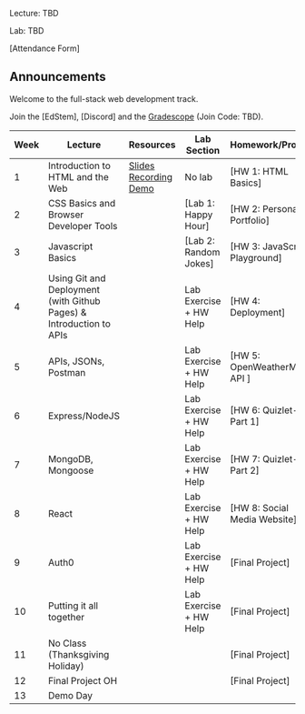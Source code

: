 Lecture: TBD

Lab: TBD

[Attendance Form]

## Announcements
Welcome to the full-stack web development track. 

Join the [EdStem], [Discord] and the [Gradescope](https://gradescope.com) (Join Code: TBD).

| Week | Lecture                                     | Resources                                                                                                                                                                                                                                     | Lab Section                           | Homework/Project                                                                |
|------|--------------------------------------------|--------------------------------------------------------------------------------------------------------------------------------------------------------------------------------------------------------------------------------------|---------------------------------------|---------------------------------------------------------------------------------|
| 1    | Introduction to HTML and the Web | [Slides](https://google.com) [Recording](https://google.com) [Demo](https://google.com)                 | No lab                                | [HW 1: HTML Basics]                                               |
| 2    | CSS Basics and Browser Developer Tools |                            | [Lab 1: Happy Hour]   | [HW 2: Personal Portfolio] |
| 3    | Javascript Basics                       |                  | [Lab 2: Random Jokes] | [HW 3: JavaScript Playground]                                     |
| 4    | Using Git and Deployment (with Github Pages) & Introduction to APIs  |                                                                                   | Lab Exercise + HW Help            | [HW 4: Deployment]                                               |
| 5    | APIs, JSONs, Postman |                                                                                                                                                                                                                                                          | Lab Exercise + HW Help            | [HW 5: OpenWeatherMap API ]                                                   |
| 6    | Express/NodeJS |                                                                                                                                                                                                                                                               | Lab Exercise + HW Help            | [HW 6: Quizlet-ish Part 1]                                                         |
| 7    | MongoDB, Mongoose |                                                                                                                                                                                                                                                               | Lab Exercise + HW Help            | [HW 7: Quizlet-ish Part 2]                                                       |
| 8    | React |     |  Lab Exercise + HW Help            | [HW 8: Social Media Website]                                                   |
| 9   | Auth0 |                                                                                                                                                                                                                                                  | Lab Exercise + HW Help            | [Final Project]                                                         |                                       |                                                                                 |
| 10   | Putting it all together |                                                                                                                                                                                                                              | Lab Exercise + HW Help            | [Final Project]                                                            |
| 11   | No Class (Thanksgiving Holiday)       |        | |[Final Project]                                                                                                                                                                                                                                                                |
| 12   | Final Project OH   |        | |[Final Project]                                                                                                                                                                                                                                                      | Final Project OH                      | Prep for Demo Day                                                               |
| 13   | Demo Day                                                                                                                                                                                                                                                                         |